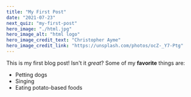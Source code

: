 ```yaml
---
title: "My First Post"
date: "2021-07-23"
next_quiz: "my-first-post"
hero_image: "./html.jpg"
hero_image_alt: "html logo"
hero_image_credit_text: "Christopher Ayme"
hero_image_credit_link: "https://unsplash.com/photos/ocZ-_Y7-Ptg"
---
```


This is my first blog post! Isn't it _great_?
Some of my **favorite** things are:

- Petting dogs
- Singing
- Eating potato-based foods
